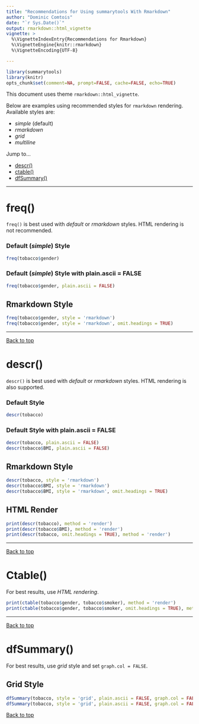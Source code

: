 ```yaml
---
title: "Recommendations for Using summarytools With Rmarkdown"
author: "Dominic Comtois"
date: "`r Sys.Date()`"
output: rmarkdown::html_vignette
vignette: >
  %\VignetteIndexEntry{Recommendations for Rmarkdown}
  %\VignetteEngine{knitr::rmarkdown}
  %\VignetteEncoding{UTF-8}

---
```


<!-- (output: html_document or html_vignette) -->

```r
library(summarytools)
library(knitr)
opts_chunk$set(comment=NA, prompt=FALSE, cache=FALSE, echo=TRUE)
```

This document uses theme `rmarkdown::html_vignette`.

Below are examples using recommended styles for `rmarkdown` rendering. Available styles are:  

- _simple_ (default)  
- _rmarkdown_  
- _grid_  
- _multiline_  
 
Jump to...

- [descr()](#descr)  
- [ctable()](#ctable)  
- [dfSummary()](#dfsummary)  


--------------------------------------------------------------------------------

# freq()

`freq()` is best used with _default_ or _rmarkdown_ styles. HTML rendering is not recommended.

### Default (_simple_) Style
```r
freq(tobacco$gender)
```

### Default (_simple_) Style with plain.ascii = FALSE
```r
freq(tobacco$gender, plain.ascii = FALSE)
```

## Rmarkdown Style
```r
freq(tobacco$gender, style = 'rmarkdown')
freq(tobacco$gender, style = 'rmarkdown', omit.headings = TRUE)
```

<!-- ### Grid Style -->
<!-- ```{r freq_grid, results='asis'} -->
<!-- freq(tobacco$gender, style = 'grid') -->
<!-- ``` -->

<!-- ## HTML Rendering -->
<!-- ```{r freq_html, results='asis'} -->
<!-- print(freq(tobacco$gender), method = 'render') -->
<!-- print(freq(tobacco$gender), method = 'render', omit.headings = TRUE) -->
<!-- ``` -->

 
------------------------------------------------------------------------------------
 
<a href="#top">Back to top</a>
 
# descr() {#descr}
`descr()` is best used with _default_ or _rmarkdown_ styles. HTML rendering is also supported.

### Default Style
```r
descr(tobacco)
```

### Default Style with plain.ascii = FALSE
```r
descr(tobacco, plain.ascii = FALSE)
descr(tobacco$BMI, plain.ascii = FALSE)
```

## Rmarkdown Style
```r
descr(tobacco, style = 'rmarkdown')
descr(tobacco$BMI, style = 'rmarkdown')
descr(tobacco$BMI, style = 'rmarkdown', omit.headings = TRUE)
```

<!-- ### Grid Style -->
<!-- ```{r descr_grid, results='asis'} -->
<!-- descr(tobacco, style = 'grid') -->
<!-- descr(tobacco$BMI, style = 'grid') -->
<!-- ``` -->

## HTML Render
```r
print(descr(tobacco), method = 'render')
print(descr(tobacco$BMI), method = 'render')
print(descr(tobacco, omit.headings = TRUE), method = 'render')
```

 
--------------------------------------------------------------------------------

<a href="#top">Back to top</a>

# Ctable() {#ctable}

For best results, use *HTML rendering*.
<!-- ## Default Style -->
<!-- ```{r ctable_default, results='asis'} -->
<!-- ctable(tobacco$gender, tobacco$smoker) -->
<!-- ``` -->

<!-- ## Default Style with plain.ascii = FALSE -->
<!-- ```{r ctable_default2, results='asis'} -->
<!-- ctable(tobacco$gender, tobacco$smoker, plain.ascii = FALSE) -->
<!-- ``` -->

<!-- ## Rmarkdown Style -->
<!-- ```{r ctable_rm, results='asis'} -->
<!-- ctable(tobacco$gender, tobacco$smoker, style = 'rmarkdown') -->
<!-- ``` -->

<!-- ## Grid Style -->
<!-- ```{r ctable_grid, results='asis'} -->
<!-- ctable(tobacco$gender, tobacco$smoker, justify = 'right', style = 'grid') # voir si default est bien right -->
<!-- ``` -->

```r
print(ctable(tobacco$gender, tobacco$smoker), method = 'render')
print(ctable(tobacco$gender, tobacco$smoker, omit.headings = TRUE), method = 'render')
```

--------------------------------------------------------------------------------

<a href="#top">Back to top</a>

# dfSummary() {#dfsummary}

For best results, use _grid_ style and set `graph.col = FALSE`. 

<!-- ## Default Style -->
<!-- ```{r dfs_default, results='asis'} -->
<!-- dfSummary(tobacco) -->
<!-- dfSummary(tobacco, graph.col = FALSE) -->
<!-- ``` -->

<!-- ## Default Style with plain.ascii = FALSE -->
<!-- ```{r dfs_default2, results='asis'} -->
<!-- dfSummary(tobacco, plain.ascii = FALSE) -->
<!-- dfSummary(tobacco, graph.col = FALSE, plain.ascii = FALSE) -->
<!-- ``` -->

<!-- ## Multiline Style -->
<!-- ```{r dfs_ml, results='asis'} -->
<!-- dfSummary(tobacco, style = 'multiline') -->
<!-- dfSummary(tobacco, style = 'multiline', graph.col = FALSE) -->
<!-- dfSummary(tobacco, style = 'multiline', plain.ascii = FALSE) -->
<!-- dfSummary(tobacco, style = 'multiline', plain.ascii = FALSE, graph.col = FALSE) -->
<!-- ``` -->

<!-- ## Grid Style -->
<!-- ```{r dfs_grid, results='asis'} -->
<!-- dfSummary(tobacco, style = 'grid') -->
<!-- dfSummary(tobacco, style = 'grid', graph.col = FALSE) -->
<!-- dfSummary(tobacco, style = 'grid', plain.ascii = FALSE) -->
<!-- ``` -->

## Grid Style
```r
dfSummary(tobacco, style = 'grid', plain.ascii = FALSE, graph.col = FALSE)
dfSummary(tobacco, style = 'grid', plain.ascii = FALSE, graph.col = FALSE, omit.headings = TRUE)
```

<!-- ## HTML Render -->
<!-- ```{r dfs_html, results='asis'} -->
<!-- print(dfSummary(tobacco), method = 'render') -->
<!-- ``` -->

<a href="#top">Back to top</a>

